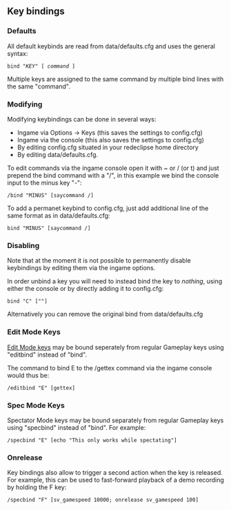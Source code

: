== Key bindings ==

=== Defaults ===
All default keybinds are read from data/defaults.cfg and uses the general syntax:
 bind "''KEY''" [ ''command'' ]

Multiple keys are assigned to the same command by multiple bind lines with the same "command".

=== Modifying ===
Modifying keybindings can be done in several ways:
* Ingame via Options -> Keys (this saves the settings to config.cfg)
* Ingame via the console (this also saves the settings to config.cfg)
* By editing config.cfg situated in your redeclipse home directory
* By editing data/defaults.cfg.

To edit commands via the ingame console open it with ~ or / (or t) and just prepend the bind command with a "/", in this example we bind the console input to the minus key "-":
 /bind "MINUS" [saycommand /]

To add a permanet keybind to config.cfg, just add additional line of the same format as in data/defaults.cfg:
 bind "MINUS" [saycommand /]

=== Disabling ===
Note that at the moment it is not possible to permanently disable keybindings by editing them via the ingame options.

In order unbind a key you will need to instead bind the key to ''nothing'', using either the console or by directly adding it to config.cfg:
 bind "C" [""]
Alternatively you can remove the original bind from data/defaults.cfg

=== Edit Mode Keys ===
[[Editing Controls|Edit Mode keys]] may be bound seperately from regular Gameplay keys using "editbind" instead of "bind".

The command to bind E to the /gettex command via the ingame console would thus be:
 /editbind "E" [gettex]

=== Spec Mode Keys ===
Spectator Mode keys may be bound separately from regular Gameplay keys using "specbind" instead of "bind".
For example:

 /specbind "E" [echo "This only works while spectating"]


=== Onrelease ===
Key bindings also allow to trigger a second action when the key is released. For example, this can be used to fast-forward playback of a demo recording by holding the F key:
 /specbind "F" [sv_gamespeed 10000; onrelease sv_gamespeed 100]